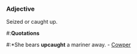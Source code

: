 ===Adjective===
Seized or caught up. 
#:'''Quotations'''
#:*She bears '''upcaught''' a mariner away. - [[Cowper]]
